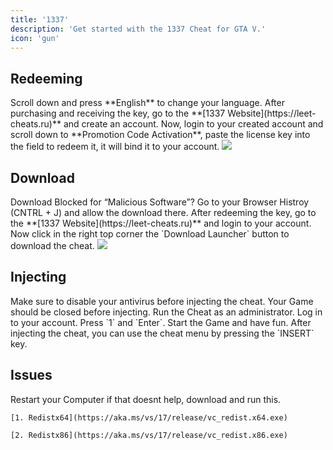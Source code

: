 ```yaml
---
title: '1337'
description: 'Get started with the 1337 Cheat for GTA V.'
icon: 'gun'
---
```


## Redeeming

<Info>
  Scroll down and press **English** to change your language.
</Info>

<Steps>
  <Step title="First Step">
    After purchasing and receiving the key, go to the **[1337 Website](https://leet-cheats.ru)** and create an account.
  </Step>
  <Step title="Second Step">
    Now, login to your created account and scroll down to **Promotion Code Activation**, paste the license key into the field to redeem it, it will bind it to your account.
  </Step>
</Steps>

<Frame>
  <img src="/images/redeem_key.png" />
</Frame>


## Download

<Info>
  Download Blocked for “Malicious Software”? Go to your Browser Histroy (CNTRL + J) and allow the download there.
</Info>

<Steps>
  <Step title="First Step">
    After redeeming the key, go to the **[1337 Website](https://leet-cheats.ru)** and login to your account.
  </Step>
  <Step title="Second Step">
    Now click in the right top corner the `Download Launcher` button to download the cheat.
  </Step>
</Steps>

<Frame>
<img src="/images/dl_launcher.png" />
</Frame>


## Injecting

<Info>
  Make sure to disable your antivirus before injecting the cheat.
</Info>

<Warning>
  Your Game should be closed before injecting.
</Warning>


<Steps>
  <Step title="First Step">
    Run the Cheat as an administrator.
  </Step>
  <Step title="Second Step">
    Log in to your account.
  </Step>
  <Step title="Third Step">
    Press `1` and `Enter`.
  </Step>
  <Step title="Fourth Step">
    Start the Game and have fun.
  </Step>
</Steps>

<Tip>
  After injecting the cheat, you can use the cheat menu by pressing the `INSERT` key.
</Tip>


## Issues

<AccordionGroup>
  <Accordion title="Restart your Computer">
    Restart your Computer if that doesnt help, download and run this.

    [1. Redistx64](https://aka.ms/vs/17/release/vc_redist.x64.exe)

    [2. Redistx86](https://aka.ms/vs/17/release/vc_redist.x86.exe)

  </Accordion>
</AccordionGroup>
